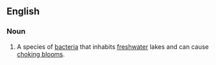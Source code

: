 ==English==

===Noun===
{{en-noun|sg=[[Aphanizomenon]] [[flos]]-[[aqua]]|Aphanizomenon flos-aquae}}
# A species of [[bacteria]] that inhabits [[freshwater]] lakes and can cause [[choking bloom]]s.